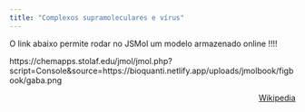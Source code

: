 ```yaml
---
title: "Complexos supramoleculares e vírus"
---
```


<!-- [![Glutamato monossódico é utilizado para realça o sabor umami.](glutamato%20monossodico.png){width="40%"}](https://chemapps.stolaf.edu/jmol/jmol.php?model=C(CC(=O)O)%5BC@@H%5D(C(=O)%5BO-%5D)N.%5BNa+%5D) -->

O link abaixo permite rodar no JSMol um modelo armazenado online !!!!

https://chemapps.stolaf.edu/jmol/jmol.php?script=Console&source=https://bioquanti.netlify.app/uploads/jmolbook/figbook/gaba.png

<p style="text-align:right;">
[Wikipedia]( https://pt.wikipedia.org/wiki/V%C3%ADrus)
</p> 

